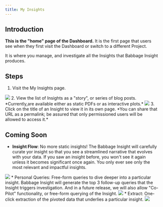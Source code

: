 ```yaml
---
title: My Insights
---
```


## Introduction

**This is the "home" page of the Dashboard.** It is the first page that users
see when they first visit the Dashboard or switch to a different Project.

It is where you manage, and investigate all the Insights that Babbage
Insight produces.

## Steps

1. Visit the My Insights page.
<img src="/assets/dashboard/insight-menu.png"/>
2. View the list of Insights as a "story", or series of blog posts.
   *Currently,are available either as static PDFs or as interactive plots.*
<img src="/assets/dashboard/my-insights.png"/>
3. Click on the title of an Insight to view it in its own page. *You can share that URL as a permalink; be assured that only permissioned users will be allowed to access it.*

## Coming Soon
* **Insight Flow**: No more static insights! The Babbage Insight will carefully
  curate yor insight so that you see a streamlined narrative that evolves with
  your data. If you saw an insight before, you won't see it again unless it
  becomes significant once again. You only ever see only the most relevant and impactful insights.
<img src="/assets/dashboard/insight-flow.png"/>
* Personal Queries: Free-form queries to dive deeper into a particular insight.
  Babbage Insight will generate the top 3 follow-up queries that the Insight
  triggers investigation. And in a future release, we will also allow "Co-Pilot" functionality, or
  free-form querying of the Insight.
<img src="/assets/dashboard/query-insight.png"/>
* Extract: One-click extraction of the pivoted data that underlies a particular
  insight.
<img src="/assets/dashboard/extract-insight.png"/>